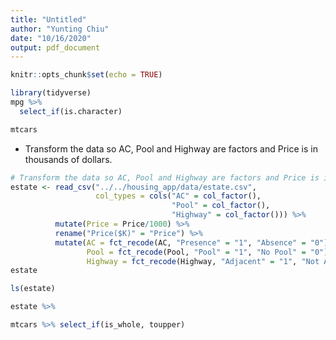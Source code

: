 ```yaml
---
title: "Untitled"
author: "Yunting Chiu"
date: "10/16/2020"
output: pdf_document
---
```


```r
knitr::opts_chunk$set(echo = TRUE)
```

```r
library(tidyverse)
mpg %>%
  select_if(is.character) 
```

```r
mtcars
```
- Transform the data so AC, Pool and Highway are factors and Price is in thousands of dollars.
```r
# Transform the data so AC, Pool and Highway are factors and Price is in thousands of dollars.
estate <- read_csv("../../housing_app/data/estate.csv",
                   col_types = cols("AC" = col_factor(),
                                    "Pool" = col_factor(),
                                    "Highway" = col_factor())) %>%
          mutate(Price = Price/1000) %>%
          rename("Price($K)" = "Price") %>%
          mutate(AC = fct_recode(AC, "Presence" = "1", "Absence" = "0"),
                 Pool = fct_recode(Pool, "Pool" = "1", "No Pool" = "0"),
                 Highway = fct_recode(Highway, "Adjacent" = "1", "Not Adjacent" = "0")) -> estate
estate
```

```r
ls(estate)
```

```r
estate %>%
```
```r
mtcars %>% select_if(is_whole, toupper)
```

